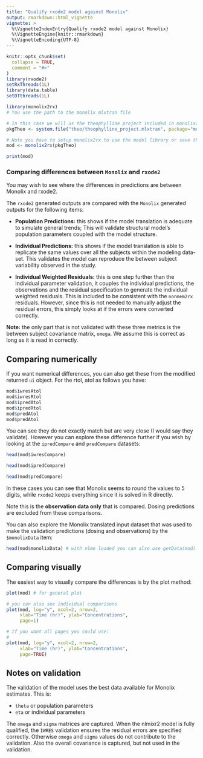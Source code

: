 ```yaml
---
title: "Qualify rxode2 model against Monolix"
output: rmarkdown::html_vignette
vignette: >
  %\VignetteIndexEntry{Qualify rxode2 model against Monolix}
  %\VignetteEngine{knitr::rmarkdown}
  %\VignetteEncoding{UTF-8}
---
```


```r
knitr::opts_chunk$set(
  collapse = TRUE,
  comment = "#>"
)
library(rxode2)
setRxThreads(1L)
library(data.table)
setDTthreads(1L)
```


```r

library(monolix2rx)
# You use the path to the monolix mlxtran file

# In this case we will us the theophylline project included in monolix2rx
pkgTheo <- system.file("theo/theophylline_project.mlxtran", package="monolix2rx")

# Note you have to setup monolix2rx to use the model library or save the model as a separate file
mod <- monolix2rx(pkgTheo)

print(mod)

```

### Comparing differences between `Monolix` and `rxode2`

You may wish to see where the differences in predictions are between
Monolix and rxode2.

The `rxode2` generated outputs are compared with the `Monolix`
generated outputs for the following items:

- **Population Predictions:** this shows if the model translation is
  adequate to simulate general trends; This will validate structural
  model's population parameters coupled with the model structure.

- **Individual Predictions:** this shows if the model translation is
  able to replicate the same values over all the subjects within the
  modeling data-set.  This validates the model can reproduce the
  between subject variability observed in the study.

- **Individual Weighted Residuals:** this is one step further than the
  individual parameter validation, it couples the individual
  predictions, the observations and the residual specification to
  generate the individual weighted residuals. This is included to be
  consistent with the `nonmem2rx` residuals.  However, since this is
  not needed to manually adjust the residual errors, this simply looks
  at if the errors were converted correctly.

**Note:** the only part that is not validated with these three metrics
is the between subject covariance matrix, `omega`. We assume this is
correct as long as it is read in correctly.

## Comparing numerically

If you want numerical differences, you can also get these from the
modified returned `ui` object.  For the rtol, atol as follows you have:

```r
mod$iwresAtol
mod$iwresRtol
mod$ipredAtol
mod$ipredRtol
mod$predAtol
mod$predAtol
```

You can see they do not exactly match but are very close (I would say
they validate). However you can explore these difference further if you wish
by looking at the `ipredCompare` and `predCompare` datasets:

```r
head(mod$iwresCompare)

head(mod$ipredCompare)

head(mod$predCompare)
```

In these cases you can see that Monolix seems to round the values to 5
digits, while `rxode2` keeps everything since it is solved in R
directly.

Note this is the **observation data only** that is compared.  Dosing
predictions are excluded from these comparisons.

You can also explore the Monolix translated input dataset that was
used to make the validation predictions (dosing and observations) by
the `$monolixData` item:

```r
head(mod$monolixData) # with nlme loaded you can also use getData(mod)
```

## Comparing visually

The easiest way to visually compare the differences is by the plot method:

```r

plot(mod) # for general plot

# you can also see individual comparisons
plot(mod, log="y", ncol=2, nrow=2,
     xlab="Time (hr)", ylab="Concentrations",
     page=1)

# If you want all pages you could use:
#
plot(mod, log="y", ncol=2, nrow=2,
     xlab="Time (hr)", ylab="Concentrations",
     page=TRUE)
```


## Notes on validation

The validation of the model uses the best data available for Monolix
estimates.  This is:

- `theta` or population parameters
- `eta` or individual parameters

The `omega` and `sigma` matrices are captured. When the nlmixr2 model
is fully qualified, the `IWRES` validation ensures the residual errors
are specified correctly. Otherwise `omega` and `sigma` values do not contribute to
the validation.  Also the overall covariance is captured, but not used
in the validation.
